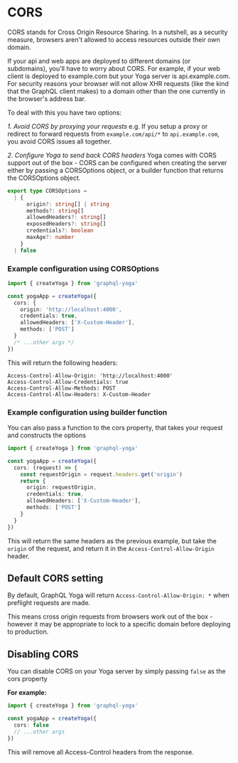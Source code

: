 # CORS

CORS stands for Cross Origin Resource Sharing. In a nutshell, as a security measure, browsers aren't allowed to access resources outside their own domain.

If your api and web apps are deployed to different domains (or subdomains), you'll have to worry about CORS. For example, if your web client is deployed to example.com but your Yoga server is api.example.com. For security reasons your browser will not allow XHR requests (like the kind that the GraphQL client makes) to a domain other than the one currently in the browser's address bar.

To deal with this you have two options:

_1. Avoid CORS by proxying your requests_
e.g. If you setup a proxy or redirect to forward requests from `example.com/api/*` to `api.example.com`, you avoid CORS issues all together.

_2. Configure Yoga to send back CORS headers_
Yoga comes with CORS support out of the box - CORS can be configured when creating the server either by passing a CORSOptions object, or a builder function that returns the CORSOptions object.

```ts
export type CORSOptions =
  | {
      origin?: string[] | string
      methods?: string[]
      allowedHeaders?: string[]
      exposedHeaders?: string[]
      credentials?: boolean
      maxAge?: number
    }
  | false
```

### Example configuration using CORSOptions

```ts
import { createYoga } from 'graphql-yoga'

const yogaApp = createYoga({
  cors: {
    origin: 'http://localhost:4000',
    credentials: true,
    allowedHeaders: ['X-Custom-Header'],
    methods: ['POST']
  }
  /* ...other args */
})
```

This will return the following headers:

```
Access-Control-Allow-Origin: 'http://localhost:4000'
Access-Control-Allow-Credentials: true
Access-Control-Allow-Methods: POST
Access-Control-Allow-Headers: X-Custom-Header
```

### Example configuration using builder function

You can also pass a function to the cors property, that takes your request and constructs the options

```ts
import { createYoga } from 'graphql-yoga'

const yogaApp = createYoga({
  cors: (request) => {
    const requestOrigin = request.headers.get('origin')
    return {
      origin: requestOrigin,
      credentials: true,
      allowedHeaders: ['X-Custom-Header'],
      methods: ['POST']
    }
  }
})
```

This will return the same headers as the previous example, but take the `origin` of the request, and return it in the `Access-Control-Allow-Origin` header.

## Default CORS setting

By default, GraphQL Yoga will return `Access-Control-Allow-Origin: *` when preflight requests are made.

This means cross origin requests from browsers work out of the box - however it may be appropriate to lock to a specific domain before deploying to production.

## Disabling CORS

You can disable CORS on your Yoga server by simply passing `false` as the cors property

**For example:**

```ts
import { createYoga } from 'graphql-yoga'

const yogaApp = createYoga({
  cors: false
  // ...other args
})
```

This will remove all Access-Control headers from the response.
